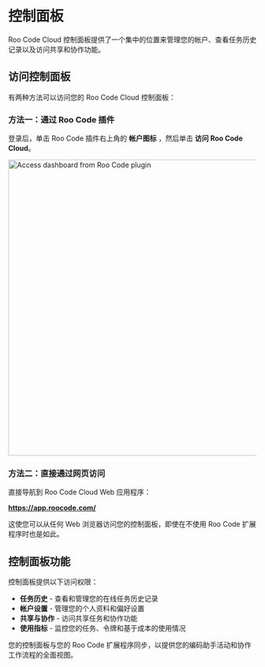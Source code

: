 
# 控制面板

Roo Code Cloud 控制面板提供了一个集中的位置来管理您的帐户、查看任务历史记录以及访问共享和协作功能。

## 访问控制面板

有两种方法可以访问您的 Roo Code Cloud 控制面板：

### 方法一：通过 Roo Code 插件

登录后，单击 Roo Code 插件右上角的 **帐户图标** <Codicon name="account" />，然后单击 **访问 Roo Code Cloud**。

<img src="/img/login/login-5.png" alt="Access dashboard from Roo Code plugin" width="600" />

### 方法二：直接通过网页访问

直接导航到 Roo Code Cloud Web 应用程序：

**https://app.roocode.com/**

这使您可以从任何 Web 浏览器访问您的控制面板，即使在不使用 Roo Code 扩展程序时也是如此。

## 控制面板功能

控制面板提供以下访问权限：

- **任务历史** - 查看和管理您的在线任务历史记录
- **帐户设置** - 管理您的个人资料和偏好设置
- **共享与协作** - 访问共享任务和协作功能
- **使用指标** - 监控您的任务、令牌和基于成本的使用情况

您的控制面板与您的 Roo Code 扩展程序同步，以提供您的编码助手活动和协作工作流程的全面视图。